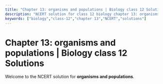 ```yaml
---
title: "Chapter 13: organisms and populations | Biology class 12 Solutions"
description: "NCERT solution for class 12 biology chapter 13: organisms and populations."
keywords: ["biology","class-12","chapter 13","NCERT","solutions"]
---
```


# Chapter 13: organisms and populations | Biology class 12 Solutions

Welcome to the NCERT solution for **organisms and populations**.
